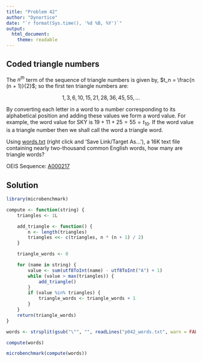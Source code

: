 ```yaml
---
title: "Problem 42"
author: "Dynortice"
date: "`r format(Sys.time(), '%d %B, %Y')`"
output:
  html_document:
    theme: readable
---
```

## Coded triangle numbers

The $n^{th}$ term of the sequence of triangle numbers is given by, $t_n = \frac{n (n + 1)}{2}$; so the first ten triangle numbers are:

$$1, 3, 6, 10, 15, 21, 28, 36, 45, 55, ...$$

By converting each letter in a word to a number corresponding to its alphabetical position and adding these values we form a word value. For example, the word value for SKY is $19 + 11 + 25 = 55 = t_{10}$. If the word value is a triangle number then we shall call the word a triangle word.

Using [words.txt](https://projecteuler.net/project/resources/p042_words.txt) (right click and 'Save Link/Target As...'), a 16K text file containing nearly two-thousand common English words, how many are triangle words?

OEIS Sequence: [A000217](https://oeis.org/A000217)

## Solution
```r
library(microbenchmark)
```
```r
compute <- function(string) {
    triangles <- 1L

    add_triangle <- function() {
        n <- length(triangles)
        triangles <<- c(triangles, n * (n + 1) / 2)
    }

    triangle_words <- 0

    for (name in string) {
        value <- sum(utf8ToInt(name) - utf8ToInt("A") + 1)
        while (value > max(triangles)) {
            add_triangle()
        }
        if (value %in% triangles) {
            triangle_words <- triangle_words + 1
        }
    }
    return(triangle_words)
}
```
```r
words <- strsplit(gsub("\"", "", readLines("p042_words.txt", warn = FALSE)), ",")[[1]]
```
```r
compute(words)
```
```r
microbenchmark(compute(words))
```
